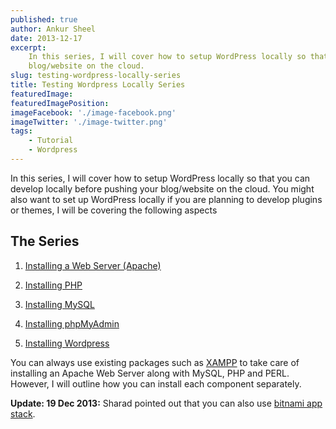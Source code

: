 ```yaml
---
published: true
author: Ankur Sheel
date: 2013-12-17
excerpt:
    In this series, I will cover how to setup WordPress locally so that you can develop locally before pushing your
    blog/website on the cloud.
slug: testing-wordpress-locally-series
title: Testing Wordpress Locally Series
featuredImage:
featuredImagePosition:
imageFacebook: './image-facebook.png'
imageTwitter: './image-twitter.png'
tags:
    - Tutorial
    - Wordpress
---
```


In this series, I will cover how to setup WordPress locally so that you can develop locally before pushing your
blog/website on the cloud. You might also want to set up WordPress locally if you are planning to develop plugins or
themes, I will be covering the following aspects

## The Series

1. [Installing a Web Server (Apache)](./installing-apache)

1. [Installing PHP](./installing-php)

1. [Installing MySQL](./installing-mysql)

1. [Installing phpMyAdmin](./installing-phpmyadmin)

1. [Installing Wordpress](./installing-wordpress)

You can always use existing packages such as [XAMPP](www.apachefriends.org/en/xampp.html) to take care of installing an
Apache Web Server along with MySQL, PHP and PERL. However, I will outline how you can install each component separately.

**Update: 19 Dec 2013:** Sharad pointed out that you can also use [bitnami app stack](http://bitnami.com/).
